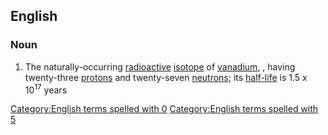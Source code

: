 ==English==

===Noun===
{{wikipedia|Isotopes of vanadium}}
{{en-noun|head=[[vanadium]]-50|-}}

# {{lb|en|isotope}} The naturally-occurring [[radioactive]] [[isotope]] of [[vanadium]], {{nuclide|50|23|V}}, having twenty-three [[proton]]s and twenty-seven [[neutron]]s; its [[half-life]] is 1.5 x 10<sup>17</sup> years

[[Category:English terms spelled with 0]]
[[Category:English terms spelled with 5]]